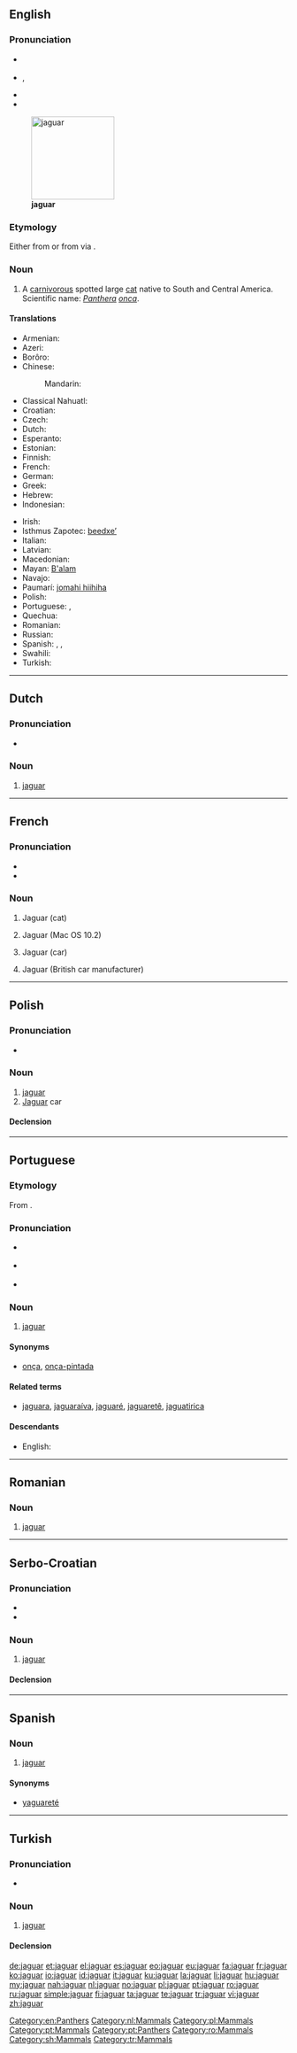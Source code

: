 {{also|Jaguar}}
==English==
{{wikipedia}}

===Pronunciation===
* {{a|RP}} {{IPA|/ˈdʒæɡjuːə/}}
* {{a|US}} {{IPA|/ˈdʒæɡwɑr/}},  {{X-SAMPA|/"dZ{%gwAr\/|/"dZ{gju%Ar\/}}
* {{audio|en-us-jaguar.ogg|Audio (US)}}
* {{audio|en-uk-jaguar.ogg|Audio (UK)}}

[[File:Onça pintada.jpg|thumb|right|150px|'''jaguar''']]

===Etymology===
Either from {{etyl|gn}} {{term|jaguarete|lang=gn}} or from {{etyl|tpw}} via {{etyl|pt}}.

===Noun===
{{en-noun}}

# A [[carnivorous]] spotted large [[cat]] native to South and Central America. Scientific name: ''[[Panthera]] [[onca]]''.

====Translations====
{{trans-top|''Panthera onca''}}
* Armenian: {{t-|hy|յագուար|tr=yaguar}}
* Azeri: {{t+|az|yaquar|xs=Azeri}}
* Borôro: {{tø|bor|adügo}}
* Chinese:
*: Mandarin: {{t|zh|美洲豹|tr=měizhōubào|sc=Hani}}
* Classical Nahuatl: {{tø|nci|ocelotl}}
* Croatian: {{t-|hr|Jaguar}}
* Czech: {{t-|cs|jaguár|m}}
* Dutch: {{t+|nl|jaguar|m}}
* Esperanto: {{t|eo|jaguaro}}
* Estonian: {{t|et|jaaguar}}
* Finnish: {{t+|fi|jaguaari}}
* French: {{t+|fr|jaguar|m}}
* German: {{t+|de|Jaguar|m}}
* Greek: {{t|el|ιαγουάρος|m|tr=iagouáros|sc=Grek}}
* Hebrew: {{t+|he|יגואר}}
* Indonesian: {{t-|id|jaguar|xs=Indonesian}}
{{trans-mid}}
* Irish: {{t-|ga|iaguar|m|xs=Irish}}
* Isthmus Zapotec: [[beedxeʼ]]
* Italian: {{t+|it|giaguaro}}
* Latvian: {{t|lv|jaguārs|m}}
* Macedonian: {{t-|mk|јагуар|m}}
* Mayan: [[B'alam]]
* Navajo: {{tø|nv|Shádiʼááhdę́ę́ʼ náshdóítsoh łikizhígíí}}
* Paumarí: [[jomahi hiihiha]] {{f}}
* Polish: {{t+|pl|jaguar|m}}
* Portuguese: {{t+|pt|jaguar|m}},  {{t+|pt|onça|f}}
* Quechua: {{t|qu|otorongo|xs=Quechua}}
* Romanian: {{t+|ro|jaguar|m}}
* Russian: {{t+|ru|ягуар|m|tr=jaguár}}
* Spanish: {{t+|es|jaguar|m}}, {{t+|es|tigre|m}} {{qualifier|Bolivia|Colombia|Venezuela|especially rural usage}}, {{t+|es|yaguareté|m}} {{qualifier|Argentina|Paraguay}}
* Swahili: {{t|sw|jagwa}}
* Turkish: {{t+|tr|jaguar}}
{{trans-bottom}}

[[Category:en:Panthers]]

----

==Dutch==

===Pronunciation===
* {{audio|Nl-jaguar.ogg|audio}}

===Noun===
{{nl-noun|m|jaguars}}

# [[#English|jaguar]]

[[Category:nl:Mammals]]

----

==French==

===Pronunciation===
* {{IPA|/ʒa.ɡwaʁ/|lang=fr}}
* {{audio|Fr-jaguar-fr-Paris.ogg|Audio (FR)}}

===Noun===
{{fr-noun|mf}}

# {{context|masculine}} Jaguar (cat)
# {{context|masculine}} Jaguar (Mac OS 10.2)
# {{context|feminine}} Jaguar (car)
# {{context|feminine}} Jaguar (British car manufacturer)

----

==Polish==

===Pronunciation===
* {{IPA|[jaˈɡuar]|lang=pl}}

===Noun===
{{pl-noun|m}}

# [[#English|jaguar]] {{gloss|Panthera onca}}
# [[Jaguar]] car

====Declension====
{{pl-decl-noun
|jaguar|jaguary
|jaguara|jaguarów
|jaguarowi|jaguarom
|jaguara|jaguary
|jaguarem|jaguarami
|jaguarze|jaguarach
|jaguarze|jaguary
}}

[[Category:pl:Mammals]]

----

==Portuguese==

===Etymology===
From {{etyl|tup|pt}}.

===Pronunciation===
* {{a|Paulista}} {{IPA|/ʒa.ˈgwaɹ/|lang=pt}}
* {{a|South Brazil}} {{IPA|/ʒa.ˈgwaɻ/|lang=pt}}
* {{a|Carioca}} {{IPA|/ʒa.ˈgwaχ/|lang=pt}}

===Noun===
{{pt-noun|m|es}}

# [[#English|jaguar]]

====Synonyms====
* [[onça]], [[onça-pintada]]

====Related terms====
* [[jaguara]], [[jaguaraíva]], [[jaguaré]], [[jaguaretê]], [[jaguatirica]]

====Descendants====
* English: {{l|en|jaguar}}

[[Category:pt:Mammals]]
[[Category:pt:Panthers]]

----

==Romanian==

===Noun===
{{head|ro|noun|g=m}}

# [[#English|jaguar]]

[[Category:ro:Mammals]]

----

==Serbo-Croatian==

===Pronunciation===
* {{IPA|/jâɡuaːr/|lang=sh}}
* {{hyphenation|ja|gu|ar}}

===Noun===
{{sh-noun|g=m|head=jȁguār|r|јагуар|ја̏гуа̄р}}

# [[#English|jaguar]]

====Declension====
{{sh-decl-noun
|jaguar|jaguari
|jaguara|jaguara
|jaguaru|jaguarima
|jaguara|jaguare
|jaguaru|jaguari
|jaguaru|jaguarima
|jaguarom|jaguarima
}}

[[Category:sh:Mammals]]

----

==Spanish==

===Noun===
{{es-noun|m|pl=jaguares}}

# [[#English|jaguar]] {{gloss|Panthera onca}}

====Synonyms====
* [[yaguareté]]

----

==Turkish==

===Pronunciation===
* {{IPA|[ʒɑ.ɡʊ.ɑɾ]|lang=tr}}

===Noun===
{{tr-noun|ı|lar}}

# [[jaguar#English|jaguar]]

====Declension====
{{tr-noun-c|a|d}}

[[Category:tr:Mammals]]

[[de:jaguar]]
[[et:jaguar]]
[[el:jaguar]]
[[es:jaguar]]
[[eo:jaguar]]
[[eu:jaguar]]
[[fa:jaguar]]
[[fr:jaguar]]
[[ko:jaguar]]
[[io:jaguar]]
[[id:jaguar]]
[[it:jaguar]]
[[ku:jaguar]]
[[la:jaguar]]
[[li:jaguar]]
[[hu:jaguar]]
[[my:jaguar]]
[[nah:jaguar]]
[[nl:jaguar]]
[[no:jaguar]]
[[pl:jaguar]]
[[pt:jaguar]]
[[ro:jaguar]]
[[ru:jaguar]]
[[simple:jaguar]]
[[fi:jaguar]]
[[ta:jaguar]]
[[te:jaguar]]
[[tr:jaguar]]
[[vi:jaguar]]
[[zh:jaguar]]
